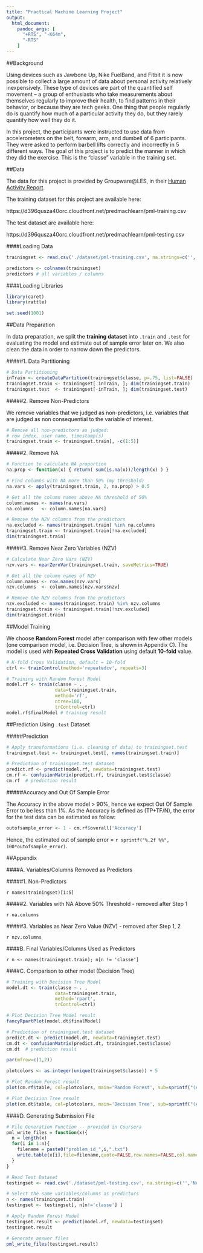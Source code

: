 ```yaml
---
title: "Practical Machine Learning Project"
output:
  html_document:
    pandoc_args: [
      "+RTS", "-K64m",
      "-RTS"
    ]
---
```



##Background

Using devices such as Jawbone Up, Nike FuelBand, and Fitbit it is now possible to collect a large amount of data about personal activity relatively inexpensively. These type of devices are part of the quantified self movement – a group of enthusiasts who take measurements about themselves regularly to improve their health, to find patterns in their behavior, or because they are tech geeks. One thing that people regularly do is quantify how much of a particular activity they do, but they rarely quantify how well they do it.


In this project, the participants were instructed to use data from accelerometers on the belt, forearm, arm, and dumbell of 6 participants. They were asked to perform barbell lifts correctly and incorrectly in 5 different ways. The goal of this project is to predict the manner in which they did the exercise. This is the "classe" variable in the training set.


##Data 

The data for this project is provided by Groupware@LES, in their [Human Activity Report][1].

The training dataset for this project are available here:

https://d396qusza40orc.cloudfront.net/predmachlearn/pml-training.csv

The test dataset are available here: 

https://d396qusza40orc.cloudfront.net/predmachlearn/pml-testing.csv


####Loading Data

```r
trainingset <- read.csv('./dataset/pml-training.csv', na.strings=c('','NA','#DIV/0!'))

predictors <- colnames(trainingset)
predictors # all variables / columns
```

####Loading Libraries
```r
library(caret)
library(rattle)

set.seed(1001)
```

##Data Preparation

In data preparation, we split the **training dataset** into `.train` and `.test` for evaluating the model and estimate out of sample error later on. We also clean the data in order to narrow down the predictors.


#####1. Data Partitioning 

```r
# Data Partitioning
inTrain <- createDataPartition(trainingset$classe, p=.75, list=FALSE)
trainingset.train <- trainingset[ inTrain, ]; dim(trainingset.train)
trainingset.test  <- trainingset[-inTrain, ]; dim(trainingset.test)
```


#####2. Remove Non-Predictors

We remove variables that we judged as non-predictors, i.e. variables that are judged as non consequential to the variable of interest.

```r
# Remove all non-predictors as judged:
# row index, user name, timestamp(s)
trainingset.train <- trainingset.train[, -c(1:5)]
```

#####2. Remove NA

```r
# Function to calculate NA proportion
na.prop <- function(x) { return( sum(is.na(x))/length(x) ) }

# Find columns with NA more than 50% (my threshold)
na.vars <- apply(trainingset.train, 2, na.prop) > 0.5

# Get all the column names above NA threshold of 50%
column.names <- names(na.vars)
na.columns   <- column.names[na.vars]

# Remove the NZV columns from the predictors
na.excluded <- names(trainingset.train) %in% na.columns
trainingset.train <- trainingset.train[!na.excluded]
dim(trainingset.train)
```

#####3. Remove Near Zero Variables (NZV)

```r
# Calculate Near Zero Vars (NZV)
nzv.vars <- nearZeroVar(trainingset.train, saveMetrics=TRUE)

# Get all the column names of NZV
column.names <- row.names(nzv.vars)
nzv.columns  <- column.names[nzv.vars$nzv]

# Remove the NZV columns from the predictors
nzv.excluded <- names(trainingset.train) %in% nzv.columns
trainingset.train <- trainingset.train[!nzv.excluded]
dim(trainingset.train)
```


##Model Training

We choose **Random Forest** model after comparison with few other models (one comparison model, i.e. Decision Tree, is shown in Appendix C). The model is used with **Repeated Cross Validation** using default **10-fold** value.

```r
# K-fold Cross Validation, default = 10-fold
ctrl <- trainControl(method='repeatedcv', repeats=3)

# Training with Random Forest Model
model.rf <- train(classe ~ . ,
                  data=trainingset.train,
                  method='rf',
                  ntree=100,
                  trControl=ctrl)
model.rf$finalModel # training result
```


##Prediction Using `.test` Dataset

#####Prediction

```r
# Apply transformations (i.e. cleaning of data) to trainingset.test
trainingset.test <- trainingset.test[, names(trainingset.train)]

# Prediction of trainingset.test dataset
predict.rf <- predict(model.rf, newdata=trainingset.test)
cm.rf <- confusionMatrix(predict.rf, trainingset.test$classe)
cm.rf  # prediction result
```

#####Accuracy and Out Of Sample Error

The Accuracy in the above model > 90%, hence we expect Out Of Sample Error to be less than 1%. As the Accuracy is defined as (TP+TF/N), the error for the test data can be estimated as follow:


```r
outofsample_error <- 1 - cm.rf$overall['Accuracy']
```

Hence, the estimated out of sample error = `r sprintf("%.2f %%", 100*outofsample_error)`.


##Appendix

####A. Variables/Columns Removed as Predictors

#####1. Non-Predictors

`r names(trainingset)[1:5]`

#####2. Variables with NA Above 50% Threshold - removed after Step 1

`r na.columns`

#####3. Variables as Near Zero Value (NZV) - removed after Step 1, 2

`r nzv.columns`


####B. Final Variables/Columns Used as Predictors

`r n <- names(trainingset.train); n[n != 'classe']`


####C. Comparison to other model (Decision Tree)

```r
# Training with Decision Tree Model
model.dt <- train(classe ~ . ,
                  data=trainingset.train,
                  method='rpart',
                  trControl=ctrl)

# Plot Decision Tree Model result
fancyRpartPlot(model.dt$finalModel)

# Prediction of trainingset.test dataset
predict.dt <- predict(model.dt, newdata=trainingset.test)
cm.dt <- confusionMatrix(predict.dt, trainingset.test$classe)
cm.dt  # prediction result
```

```r
par(mfrow=c(1,2))

plotcolors <- as.integer(unique(trainingset$classe)) + 5

# Plot Random Forest result
plot(cm.rf$table, col=plotcolors, main='Random Forest', sub=sprintf("(Accuracy=%.2f %%)", cm.rf$overall['Accuracy']*100))

# Plot Decision Tree result
plot(cm.dt$table, col=plotcolors, main='Decision Tree', sub=sprintf("(Accuracy=%.2f %%)", cm.dt$overall['Accuracy']*100))
```



####D. Generating Submission File

```r
# File Generation Function -- provided in Coursera
pml_write_files = function(x){
  n = length(x)
  for(i in 1:n){
    filename = paste0("problem_id_",i,".txt")
    write.table(x[i],file=filename,quote=FALSE,row.names=FALSE,col.names=FALSE)
  }
}

# Read Test Dataset
testingset <- read.csv('./dataset/pml-testing.csv', na.strings=c('','NA','#DIV/0!'))

# Select the same variables/columns as predictors
n <- names(trainingset.train)
testingset <- testingset[, n[n!='classe'] ]

# Apply Random Forest Model
testingset.result <- predict(model.rf, newdata=testingset)
testingset.result

# Generate answer files
pml_write_files(testingset.result)
```


[1]: http://groupware.les.inf.puc-rio.br/har